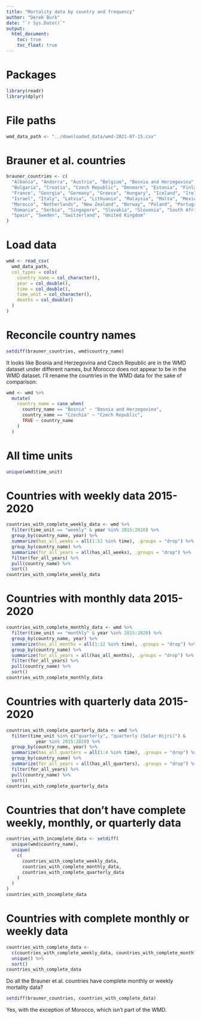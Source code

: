 ```yaml
---
title: "Mortality data by country and frequency"
author: "Derek Burk"
date: "`r Sys.Date()`"
output: 
  html_document:
    toc: true
    toc_float: true
---
```


# Packages

```r
library(readr)
library(dplyr)
```

# File paths

```r
wmd_data_path <- "../downloaded_data/wmd-2021-07-15.csv"
```

# Brauner et al. countries

```r
brauner_countries <- c(
  "Albania", "Andorra", "Austria", "Belgium", "Bosnia and Herzegovina", 
  "Bulgaria", "Croatia", "Czech Republic", "Denmark", "Estonia", "Finland", 
  "France", "Georgia", "Germany", "Greece", "Hungary", "Iceland", "Ireland", 
  "Israel", "Italy", "Latvia", "Lithuania", "Malaysia", "Malta", "Mexico", 
  "Morocco", "Netherlands", "New Zealand", "Norway", "Poland", "Portugal", 
  "Romania", "Serbia", "Singapore", "Slovakia", "Slovenia", "South Africa", 
  "Spain", "Sweden", "Switzerland", "United Kingdom"
)
```


# Load data

```r
wmd <- read_csv(
  wmd_data_path,
  col_types = cols(
    country_name = col_character(),
    year = col_double(),
    time = col_double(),
    time_unit = col_character(),
    deaths = col_double()
  )
)
```

# Reconcile country names

```r
setdiff(brauner_countries, wmd$country_name)
```
It looks like Bosnia and Herzegovina and Czech Republic are in the WMD dataset 
under different names, but Morocco does not appear to be in the WMD dataset.
I'll rename the countries in the WMD data for the sake of comparison:

```r
wmd <- wmd %>% 
  mutate(
    country_name = case_when(
      country_name == "Bosnia" ~ "Bosnia and Herzegovina",
      country_name == "Czechia" ~ "Czech Republic",
      TRUE ~ country_name
    )
  )
```



# All time units

```r
unique(wmd$time_unit)
```


# Countries with weekly data 2015-2020

```r
countries_with_complete_weekly_data <- wmd %>% 
  filter(time_unit == "weekly" & year %in% 2015:2020) %>% 
  group_by(country_name, year) %>% 
  summarize(has_all_weeks = all(1:52 %in% time), .groups = "drop") %>% 
  group_by(country_name) %>% 
  summarize(for_all_years = all(has_all_weeks), .groups = "drop") %>% 
  filter(for_all_years) %>% 
  pull(country_name) %>% 
  sort()
countries_with_complete_weekly_data
```

# Countries with monthly data 2015-2020

```r
countries_with_complete_monthly_data <- wmd %>% 
  filter(time_unit == "monthly" & year %in% 2015:2020) %>% 
  group_by(country_name, year) %>% 
  summarize(has_all_months = all(1:12 %in% time), .groups = "drop") %>% 
  group_by(country_name) %>% 
  summarize(for_all_years = all(has_all_months), .groups = "drop") %>% 
  filter(for_all_years) %>% 
  pull(country_name) %>% 
  sort()
countries_with_complete_monthly_data
```

# Countries with quarterly data 2015-2020

```r
countries_with_complete_quarterly_data <- wmd %>% 
  filter(time_unit %in% c("quarterly", "quarterly (Solar Hijri)") & 
           year %in% 2015:2020) %>% 
  group_by(country_name, year) %>% 
  summarize(has_all_quarters = all(1:4 %in% time), .groups = "drop") %>% 
  group_by(country_name) %>% 
  summarize(for_all_years = all(has_all_quarters), .groups = "drop") %>% 
  filter(for_all_years) %>% 
  pull(country_name) %>% 
  sort()
countries_with_complete_quarterly_data
```

# Countries that don't have complete weekly, monthly, or quarterly data

```r
countries_with_incomplete_data <- setdiff(
  unique(wmd$country_name), 
  unique(
    c(
      countries_with_complete_weekly_data, 
      countries_with_complete_monthly_data,
      countries_with_complete_quarterly_data
    )
  )
)
countries_with_incomplete_data
```

# Countries with complete monthly or weekly data

```r
countries_with_complete_data <- 
  c(countries_with_complete_weekly_data, countries_with_complete_monthly_data) %>% 
  unique() %>% 
  sort()
countries_with_complete_data
```

Do all the Brauner et al. countries have complete monthly or weekly mortality 
data?

```r
setdiff(brauner_countries, countries_with_complete_data)
```

Yes, with the exception of Morocco, which isn't part of the WMD.
